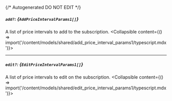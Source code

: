 {/* Autogenerated DO NOT EDIT  */}

##### `add?`: *{`AddPriceIntervalParams1[]`}*
A list of price intervals to add to the subscription.
<Collapsible content={() => import('/content/models/shared/add_price_interval_params1/typescript.mdx')}>
</Collapsible>

---
##### `edit?`: *{`EditPriceIntervalParams1[]`}*
A list of price intervals to edit on the subscription.
<Collapsible content={() => import('/content/models/shared/edit_price_interval_params1/typescript.mdx')}>
</Collapsible>

